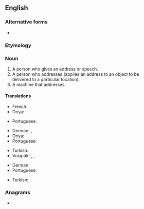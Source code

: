 ==English==

===Alternative forms===
* {{l|en|addressor}}

===Etymology===
{{suffix|address|er|id2=agent noun|lang=en}}

===Noun===
{{en-noun}}

# A person who gives an address or speech.
# A person who addresses (applies an address to an object to be delivered to a particular location).
# A machine that addresses.

====Translations====
{{trans-top|a person who gives an address or speech}}
* French: {{t+|fr|allocuteur}}
* Oriya: {{t+|or|ବକ୍ତା|sc=Orya}}
{{trans-mid}}
* Portuguese: {{t+|pt|orador|m}}
{{trans-bottom}}

{{trans-top|a person who addresses}}
* German: {{t|de|Versender|m}}, {{t|de|Versenderin|f}}
* Oriya: {{t+|or|ପ୍ରେରକ|sc=Orya}}
* Portuguese: {{t|pt|endereçador|m}}
{{trans-mid}}
* Turkish: {{t|tr|gönderen}}
* Volapük: {{qualifier|♂♀}} {{t+|vo|ladetan}}, {{qualifier|♂}} {{t|vo|hiladetan}}, {{qualifier|♀}} {{t|vo|jiladetan}}
{{trans-bottom}}

{{trans-top|a machine that addresses}}
* German: {{t+|de|Adressiermaschine|f}}
* Portuguese: {{t|pt|endereçador|m}}
{{trans-mid}}
* Turkish: {{t|tr|göndergeç}}
{{trans-bottom}}

===Anagrams===
* {{l|en|readdress}}